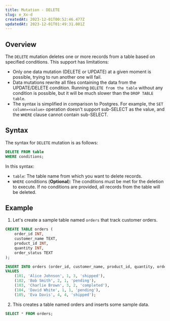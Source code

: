 ```yaml
---
title: Mutation - DELETE
slug: e_Xx-d
createdAt: 2023-12-01T00:52:46.477Z
updatedAt: 2023-12-01T01:49:31.081Z
---
```


## **Overview**

The `DELETE` mutation deletes one or more records from a table based on specified conditions. This support has limitations:
- Only one data mutation (DELETE or UPDATE) at a given moment is possible, trying to run another one will fail.
- Data mutations rewrite all files containing the data from the UPDATE/DELETE condition. Running `DELETE from the table` without any condition is possible, but it will be much slower than the `DROP TABLE table`.
- The syntax is simplified in comparison to Postgres. For example, the `SET column=<value>` operation doesn't support sub-SELECT as the value, and the `WHERE` clause cannot contain sub-SELECT.

## **Syntax**
The syntax for `DELETE` mutation is as follows:

```sql
DELETE FROM table
WHERE conditions;
```
In this syntax:
- `table`: The table name from which you want to delete records.
- `WHERE` conditions (**Optional**): The conditions must be met for the deletion to execute. If no conditions are provided, all records from the table will be deleted.

## **Example**
1. Let's create a sample table named `orders` that track customer orders.

```sql
CREATE TABLE orders (
    order_id INT,
    customer_name TEXT,
    product_id INT,
    quantity INT,
    order_status TEXT
);

INSERT INTO orders (order_id, customer_name, product_id, quantity, order_status)
VALUES
    (101, 'Alice Johnson', 1, 3, 'shipped'),
    (102, 'Bob Smith', 2, 1, 'pending'),
    (103, 'Charlie Brown', 3, 2, 'completed'),
    (104, 'David White', 1, 1, 'pending'),
    (105, 'Eva Davis', 4, 4, 'shipped');
```

2. This creates a table named orders and inserts some sample data.

```sql
SELECT * FROM orders;
```























